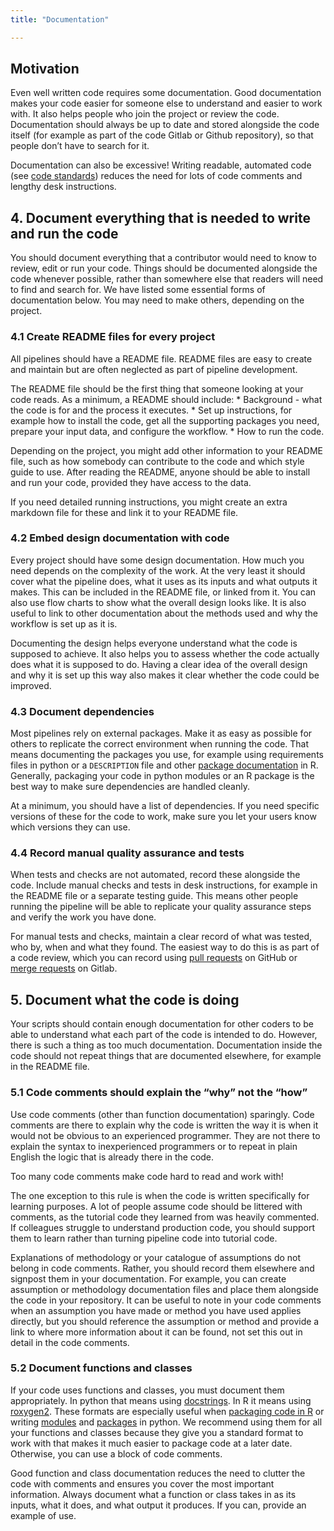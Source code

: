 ```yaml
---
title: "Documentation"

---
```


## Motivation

Even well written code requires some documentation. Good documentation makes your code easier for someone else to understand and easier to work with. It also helps people who join the project or review the code. Documentation should always be up to date and stored alongside the code itself (for example as part of the code Gitlab or Github repository), so that people don’t have to search for it.

Documentation can also be excessive! Writing readable, automated code (see [code standards](code_standards.html)) reduces the need for lots of code comments and lengthy desk instructions. 

## 4. Document everything that is needed to write and run the code

You should document everything that a contributor would need to know to review, edit or run your code. Things should be documented alongside the code whenever possible, rather than somewhere else that readers will need to find and search for. We have listed some essential forms of documentation below. You may need to make others, depending on the project.

### 4.1 Create README files for every project
All pipelines should have a README file. README files are easy to create and maintain but are often neglected as part of pipeline development. 

The README file should be the first thing that someone looking at your code reads. As a minimum, a README should include:
*	Background - what the code is for and the process it executes.
*	Set up instructions, for example how to install the code, get all the supporting packages you need, prepare your input data, and configure the workflow.
*	How to run the code. 

Depending on the project, you might add other information to your README file, such as how somebody can contribute to the code and which style guide to use. After reading the README, anyone should be able to install and run your code, provided they have access to the data.

If you need detailed running instructions, you might create an extra markdown file for these and link it to your README file.

### 4.2	Embed design documentation with code
Every project should have some design documentation. How much you need depends on the complexity of the work. At the very least it should cover what the pipeline does, what it uses as its inputs and what outputs it makes. This can be included in the README file, or linked from it. You can also use flow charts to show what the overall design looks like. It is also useful to link to other documentation about the methods used and why the workflow is set up as it is. 

Documenting the design helps everyone understand what the code is supposed to achieve. It also helps you to assess whether the code actually does what it is supposed to do. Having a clear idea of the overall design and why it is set up this way also makes it clear whether the code could be improved.

### 4.3 Document dependencies
Most pipelines rely on external packages. Make it as easy as possible for others to replicate the correct environment when running the code. That means documenting the packages you use, for example using requirements files in python or a `DESCRIPTION` file and other [package documentation](https://r-pkgs.org/) in R. Generally, packaging your code in python modules or an R package is the best way to make sure dependencies are handled cleanly.

At a minimum, you should have a list of dependencies. If you need specific versions of these for the code to work, make sure you let your users know which versions they can use. 

### 4.4 Record manual quality assurance and tests
When tests and checks are not automated, record these alongside the code. Include manual checks and tests in desk instructions, for example in the README file or a separate testing guide. This means other people running the pipeline will be able to replicate your quality assurance steps and verify the work you have done.

For manual tests and checks, maintain a clear record of what was tested, who by, when and what they found. The easiest way to do this is as part of a code review, which you can record using [pull requests](https://docs.github.com/en/pull-requests/collaborating-with-pull-requests/proposing-changes-to-your-work-with-pull-requests/about-pull-requests) on GitHub or [merge requests](https://docs.gitlab.com/ee/user/project/merge_requests/) on Gitlab.

## 5. Document what the code is doing

Your scripts should contain enough documentation for other coders to be able to understand what each part of the code is intended to do. However, there is such a thing as too much documentation. Documentation inside the code should not repeat things that are documented elsewhere, for example in the README file.

### 5.1 Code comments should explain the “why” not the “how”
Use code comments (other than function documentation) sparingly. Code comments are there to explain why the code is written the way it is when it would not be obvious to an experienced programmer. They are not there to explain the syntax to inexperienced programmers or to repeat in plain English the logic that is already there in the code. 

::: {.callout-tip} 
Too many code comments make code hard to read and work with! 

The one exception to this rule is when the code is written specifically for learning purposes. A lot of people assume code should be littered with comments, as the tutorial code they learned from was heavily commented. If colleagues struggle to understand production code, you should support them to learn rather than turning pipeline code into tutorial code.
:::

Explanations of methodology or your catalogue of assumptions do not belong in code comments. Rather, you should record them elsewhere and signpost them in your documentation. For example, you can create assumption or methodology documentation files and place them alongside the code in your repository. It can be useful to note in your code comments when an assumption you have made or method you have used applies directly, but you should reference the assumption or method and provide a link to where more information about it can be found, not set this out in detail in the code comments.

### 5.2 Document functions and classes
If your code uses functions and classes, you must document them appropriately. In python that means using [docstrings](https://peps.python.org/pep-0257/). In R it means using [roxygen2](https://roxygen2.r-lib.org/). These formats are especially useful when [packaging code in R](https://r-pkgs.org/) or writing [modules](https://www.learnpython.org/en/Modules_and_Packages) and [packages](https://py-pkgs.org/) in python. We recommend using them for all your functions and classes because they give you a standard format to work with that makes it much easier to package code at a later date. Otherwise, you can use a block of code comments.

Good function and class documentation reduces the need to clutter the code with comments and ensures you cover the most important information. Always document what a function or class takes in as its inputs, what it does, and what output it produces. If you can, provide an example of use.
